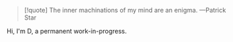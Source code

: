<Heading text="Welcome" level="h1" />

> [!quote] The inner machinations of my mind are an enigma. —Patrick Star



Hi, I'm D, a permanent work-in-progress. 
